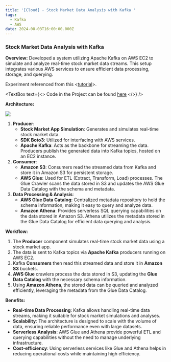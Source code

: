```yaml
---
title: '[Cloud] - Stock Market Data Analysis with Kafka '
tags:
  - Kafka
  - AWS
date: 2024-08-03T16:00:00.000Z
---
```


### Stock Market Data Analysis with Kafka

**Overview:**
Developed a system utilizing Apache Kafka on AWS EC2 to simulate and analyze real-time stock market data streams. This setup integrates various AWS services to ensure efficient data processing, storage, and querying.

Experiment referenced from this \<[tutorial](https://www.youtube.com/watch?v=KerNf0NANMo\&t=854s)>.

<TextBox
  text={<>
    Code in the Project can be found [here](https://github.com/shanteru/kafka-aws-stock-market)
  </>}
/>

**Architecture:**

![](/stock-market.png)

1. **Producer**:
   * **Stock Market App Simulation**: Generates and simulates real-time stock market data.
   * **SDK Boto3**: Utilized for interfacing with AWS services.
   * **Apache Kafka**: Acts as the backbone for streaming the data. Producers publish the generated data into Kafka topics, hosted on an EC2 instance.
2. **Consumer**:
   * **Amazon S3**: Consumers read the streamed data from Kafka and store it in Amazon S3 for persistent storage.
   * **AWS Glue**: Used for ETL (Extract, Transform, Load) processes. The Glue Crawler scans the data stored in S3 and updates the AWS Glue Data Catalog with the schema and metadata.
3. **Data Processing & Analysis**:
   * **AWS Glue Data Catalog**: Centralized metadata repository to hold the schema information, making it easy to query and analyze data.
   * **Amazon Athena**: Provides serverless SQL querying capabilities on the data stored in Amazon S3. Athena utilizes the metadata stored in the Glue Data Catalog for efficient data querying and analysis.

**Workflow:**

1. The **Producer** component simulates real-time stock market data using a stock market app.
2. The data is sent to Kafka topics via **Apache Kafka** producers running on AWS EC2.
3. Kafka **Consumers** then read this streamed data and store it in **Amazon S3** buckets.
4. **AWS Glue** crawlers process the data stored in S3, updating the **Glue Data Catalog** with the necessary schema information.
5. Using **Amazon Athena**, the stored data can be queried and analyzed efficiently, leveraging the metadata from the Glue Data Catalog.

**Benefits:**

* **Real-time Data Processing**: Kafka allows handling real-time data streams, making it suitable for stock market simulations and analyses.
* **Scalability**: The architecture is designed to scale with the volume of data, ensuring reliable performance even with large datasets.
* **Serverless Analysis**: AWS Glue and Athena provide powerful ETL and querying capabilities without the need to manage underlying infrastructure.
* **Cost-efficiency**: Using serverless services like Glue and Athena helps in reducing operational costs while maintaining high efficiency.
